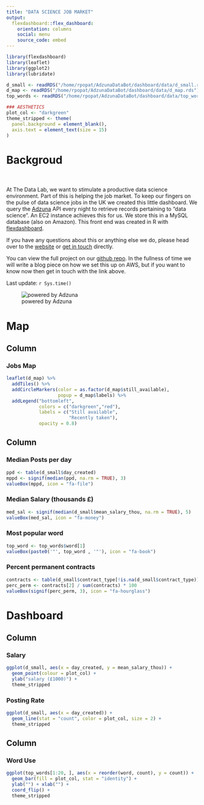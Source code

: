 ```yaml
---
title: "DATA SCIENCE JOB MARKET"
output: 
  flexdashboard::flex_dashboard:
    orientation: columns
    social: menu
    source_code: embed
---
```


```r
library(flexdashboard)
library(leaflet)
library(ggplot2)
library(lubridate)

d_small <- readRDS("/home/rpopat/AdzunaDataBot/dashboard/data/d_small.rds")
d_map <- readRDS("/home/rpopat/AdzunaDataBot/dashboard/data/d_map.rds")
top_words <- readRDS("/home/rpopat/AdzunaDataBot/dashboard/data/top_words.rds")

### AESTHETICS
plot_col <- "darkgreen"
theme_stripped <- theme(
  panel.background = element_blank(),
  axis.text = element_text(size = 15)
)
```

Backgroud {.sidebar}
=======================================================================

<br></br>
At The Data Lab, we want to stimulate a productive data science environment. Part of this is helping the job market. To keep our fingers on the pulse of data science jobs in the UK we created this little dashboard. We query the [Adzuna](https://developer.adzuna.com/) API every night to retrieve records pertaining to "data science". An EC2 instance achieves this for us. We store this in a MySQL database (also on Amazon). This front end was created in R with [flexdashboard](http://rmarkdown.rstudio.com/flexdashboard/index.html).

If you have any questions about this or anything else we do, please head over to the [website](http://thedatalab.com/) or [get in touch](mailto:info@thedatalab.com) directly.

You can view the full project on our [github repo](https://github.com/rmnppt/AdzunaDataBot). In the fullness of time we will write a blog piece on how we set this up on AWS, but if you want to know now then get in touch with the link above.

Last update: `r Sys.time()`


![powered by Adzuna](/home/rpopat/AdzunaDataBot/logos/adzuna_logo_small.jpg)


Map
=======================================================================

Column {data-width=650}
-----------------------------------------------------------------------

### Jobs Map

```r
leaflet(d_map) %>%
  addTiles() %>%
  addCircleMarkers(color = as.factor(d_map$still_available),
                   popup = d_map$labels) %>%
  addLegend("bottomleft", 
            colors = c("darkgreen","red"),
            labels = c("Still available",
                       "Recently taken"), 
            opacity = 0.8)
```

Column {data-width=400}
-----------------------------------------------------------------------

### Median Posts per day

```r
ppd <- table(d_small$day_created)
mppd <- signif(median(ppd, na.rm = TRUE), 3)
valueBox(mppd, icon = "fa-file")
```

### Median Salary (thousands £)

```r
med_sal <- signif(median(d_small$mean_salary_thou, na.rm = TRUE), 5)
valueBox(med_sal, icon = "fa-money")
```

### Most popular word

```r
top_word <- top_words$word[1]
valueBox(paste0('"', top_word , '"'), icon = "fa-book")
```

### Percent permanent contracts

```r
contracts <- table(d_small$contract_type[!is.na(d_small$contract_type)])
perc_perm <- contracts[2] / sum(contracts) * 100
valueBox(signif(perc_perm, 3), icon = "fa-hourglass")
```


Dashboard
=======================================================================

Column {data-width=400}
-----------------------------------------------------------------------

### Salary

```r
ggplot(d_small, aes(x = day_created, y = mean_salary_thou)) +
  geom_point(colour = plot_col) +
  ylab("salary (£1000)") +
  theme_stripped
```

### Posting Rate

```r
ggplot(d_small, aes(x = day_created)) +
  geom_line(stat = "count", color = plot_col, size = 2) +
  theme_stripped
```


Column {data-width=400}
-----------------------------------------------------------------------

### Word Use

```r
ggplot(top_words[1:20, ], aes(x = reorder(word, count), y = count)) +
  geom_bar(fill = plot_col, stat = "identity") +
  ylab("") + xlab("") +
  coord_flip() +
  theme_stripped
```

